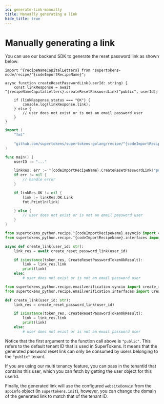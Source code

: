 ```yaml
---
id: generate-link-manually
title: Manually generating a link
hide_title: true
---
```


<!-- COPY DOCS -->
<!-- ./thirdpartyemailpassword/common-customizations/reset-password/generate-link-manually.mdx -->


# Manually generating a link

You can use our backend SDK to generate the reset password link as shown below:

<BackendSDKTabs>
<TabItem value="nodejs">

```tsx
import ^{recipeNameCapitalLetters} from "supertokens-node/recipe/^{codeImportRecipeName}";

async function createResetPasswordLink(userId: string) {
    const linkResponse = await ^{recipeNameCapitalLetters}.createResetPasswordLink("public", userId);

    if (linkResponse.status === "OK") {
        console.log(linkResponse.link);
    } else {
        // user does not exist or is not an email password user
    }
}
```

</TabItem>
<TabItem value="go">

```go
import (
    "fmt"
    
    "github.com/supertokens/supertokens-golang/recipe/^{codeImportRecipeName}"
)

func main() {
    userID := "..."

    linkRes, err := ^{codeImportRecipeName}.CreateResetPasswordLink("public", userID)
    if err != nil {
        // handle error
    }

    if linkRes.OK != nil {
        link := linkRes.OK.Link
        fmt.Println(link)

    } else {
        // user does not exist or is not an email password user
    }
}
```

</TabItem>
<TabItem value="python">

<PythonSyncAsyncSubTabs>
<TabItem value="asyncio">

```python
from supertokens_python.recipe.^{codeImportRecipeName}.asyncio import create_reset_password_link
from supertokens_python.recipe.^{codeImportRecipeName}.interfaces import CreateResetPasswordTokenOkResult

async def create_link(user_id: str):
    link_res = await create_reset_password_link(user_id)

    if isinstance(token_res, CreateResetPasswordTokenOkResult):
        link = link_res.link
        print(link)
    else:
        # user does not exist or is not an email password user
```
</TabItem>
<TabItem value="syncio">

```python
from supertokens_python.recipe.emailverification.syncio import create_reset_password_link
from supertokens_python.recipe.emailverification.interfaces import CreateResetPasswordTokenOkResult

def create_link(user_id: str):
    link_res = create_reset_password_link(user_id)

    if isinstance(token_res, CreateResetPasswordTokenOkResult):
        link = link_res.link
        print(link)
    else:
        # user does not exist or is not an email password user
```


</TabItem>
</PythonSyncAsyncSubTabs>

</TabItem>
</BackendSDKTabs>

<CustomAdmonition type="multi-tenancy">

Notice that the first argument to the function call above is `"public"`. This refers to the default tenant ID that is used in SuperTokens. It means that the generated password reset link can only be consumed by users belonging to the `"public"` tenant.

If you are using our multi tenancy feature, you can pass in the tenantId that contains this user, which you can fetch by getting the user object for this userId.

Finally, the generated link will use the configured `websiteDomain` from the `appInfo` object (in `supertokens.init`), however, you can change the domain of the generated link to match that of the tenant ID.

</CustomAdmonition>

